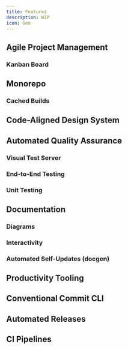 ```yaml
---
title: Features
description: WIP
icon: Gem
---
```


## Agile Project Management
### Kanban Board
## Monorepo
### Cached Builds
## Code-Aligned Design System
## Automated Quality Assurance
### Visual Test Server
### End-to-End Testing
### Unit Testing
## Documentation
### Diagrams
### Interactivity
### Automated Self-Updates (docgen)
## Productivity Tooling
## Conventional Commit CLI
## Automated Releases
## CI Pipelines
